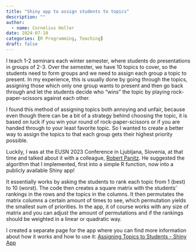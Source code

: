 ```yaml
---
title: "Shiny app to assign students to topics"
description: ""
author:
  - name: Cornelius Holler
date: 2024-07-10
categories: [R Programming, Teaching]
draft: false
---
```


I teach 1-2 seminars each winter semester, where students do presentations in groups of 2-3. Over the semester, we have 10 topics to cover, so the students need to form groups and we need to assign each group a topic to present. In my experience, this is usually done by going through the topics, assigning those which only one group wants to present and then go back through and let the students decide who "wins" the topic by playing rock-paper-scissors against each other.

I found this method of assigning topics both annoying and unfair, because even though there can be a bit of a strategy behind choosing the topic, it is based on luck if you win your round of rock-paper-scissors or if you are handed through to your least favorite topic. So I wanted to create a better way to assign the topics to that each group gets their highest priority possible.

Luckily, I was at the EUSN 2023 Conference in Ljubljana, Slovenia, at that time and talked about it with a colleague, [Robert Panitz](https://www.uni-koblenz.de/de/informatik/ifm/panitz/robert-panitz){target="_blank"}. He suggested the algorithm that I implemented, first into a simple R function, now into a publicly available Shiny app!

It essentially works by asking the students to rank each topic from 1 (best) to 10 (worst). The code then creates a square matrix with the students' rankings in the rows and the topics in the columns. It then permutates the matrix columns a certain amount of times to see, which permutation yields the smallest sum of priorities. In the app, it of course works with any size of matrix and you can adjust the amount of permutations and if the rankings should be weighted in a linear or quadratic way.

I created a separate page for the app where you can find more information about how it works and how to use it: [Assigning Topics to Students - Shiny App](/group_assignment.qmd)
